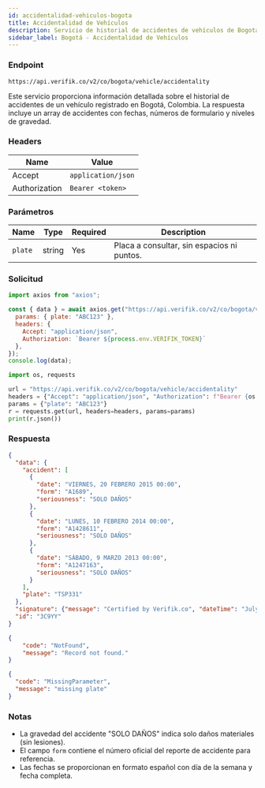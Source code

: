 ```yaml
---
id: accidentalidad-vehiculos-bogota
title: Accidentalidad de Vehículos
description: Servicio de historial de accidentes de vehículos de Bogotá
sidebar_label: Bogotá - Accidentalidad de Vehículos
---
```



### Endpoint

```
https://api.verifik.co/v2/co/bogota/vehicle/accidentality
```

Este servicio proporciona información detallada sobre el historial de accidentes de un vehículo registrado en Bogotá, Colombia. La respuesta incluye un array de accidentes con fechas, números de formulario y niveles de gravedad.

### Headers

| Name | Value |
| --- | --- |
| Accept | `application/json` |
| Authorization | `Bearer <token>` |

### Parámetros

| Name | Type | Required | Description |
| --- | --- | --- | --- |
| `plate` | string | Yes | Placa a consultar, sin espacios ni puntos. |

### Solicitud

<Tabs>
  <TabItem value="node" label="Node.js">

```javascript
import axios from "axios";

const { data } = await axios.get("https://api.verifik.co/v2/co/bogota/vehicle/accidentality", {
  params: { plate: "ABC123" },
  headers: { 
    Accept: "application/json", 
    Authorization: `Bearer ${process.env.VERIFIK_TOKEN}` 
  },
});
console.log(data);
```

  </TabItem>
  <TabItem value="python" label="Python">

```python
import os, requests

url = "https://api.verifik.co/v2/co/bogota/vehicle/accidentality"
headers = {"Accept": "application/json", "Authorization": f"Bearer {os.getenv('VERIFIK_TOKEN')}"}
params = {"plate": "ABC123"}
r = requests.get(url, headers=headers, params=params)
print(r.json())
```

  </TabItem>
</Tabs>

### Respuesta

<Tabs>
  <TabItem value="200" label="200">

```json
{
  "data": {
    "accident": [
      {
        "date": "VIERNES, 20 FEBRERO 2015 00:00",
        "form": "A1689",
        "seriousness": "SOLO DAÑOS"
      },
      {
        "date": "LUNES, 10 FEBRERO 2014 00:00",
        "form": "A1428611",
        "seriousness": "SOLO DAÑOS"
      },
      {
        "date": "SÁBADO, 9 MARZO 2013 00:00",
        "form": "A1247163",
        "seriousness": "SOLO DAÑOS"
      }
    ],
    "plate": "TSP331"
  },
  "signature": {"message": "Certified by Verifik.co", "dateTime": "July 3, 2024 3:58 PM"},
  "id": "3C9YY"
}
```

  </TabItem>
  <TabItem value="404" label="404">

```json
{
    "code": "NotFound",
    "message": "Record not found."
}
```

  </TabItem>
  <TabItem value="409" label="409">

```json
{
  "code": "MissingParameter",
  "message": "missing plate"
}
```

  </TabItem>
</Tabs>

### Notas

- La gravedad del accidente "SOLO DAÑOS" indica solo daños materiales (sin lesiones).
- El campo `form` contiene el número oficial del reporte de accidente para referencia.
- Las fechas se proporcionan en formato español con día de la semana y fecha completa.

